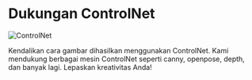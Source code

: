 # Dukungan ControlNet

![ControlNet](https://framerusercontent.com/images/9osoULvp5oQZqnKSrC4dfb8wM0.png?scale-down-to=1024)

Kendalikan cara gambar dihasilkan menggunakan ControlNet. Kami mendukung berbagai mesin ControlNet seperti canny, openpose, depth, dan banyak lagi. Lepaskan kreativitas Anda!